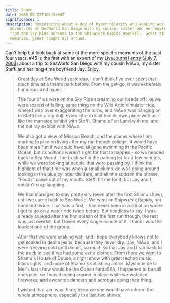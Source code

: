 ```yaml
---
title: Shamu
date: 2005-02-22T10:15:00Z
significance: 1
description: Reminiscing about a day of hyper hilarity and soaking wet
  adventures at SeaWorld San Diego with my cousin, sister and her boyfriend -
  from the Sky Ride screams to the Shipwreck Rapids overkill. Great times, great
  memories, great laughs all around.
---
```


Can't help but look back at some of the more specific moments of the past four years. #45 is the first with an expert of my [LiveJournal entry (July 7, 2003)][1] about a trip to SeaWorld San Diego with my cousin NiÃ±o, my sister Steffi and her long-time boyfriend Jay. Enjoy.

> Great day at Sea World yesterday, I don't think I've ever spent that much time at a theme park before. From the get-go, it was extremely humorous and hyper.
>
> The four of us were on the Sky Ride screaming our heads off like we were scared of falling, same thing on the Wild Artic simulator ride, where I was over exaggerating the turns, and NiÃ±o was hanging on to Steffi like a rag doll. Every little exhibit had its own place with us - like the manatee exhibit with Steffi, Shamu's Fun Land with me, and the bat ray exhibit with NiÃ±o.
>
> We also got a view of Mission Beach, and the places where I am starting to plan on living after my run though college. It would have been more fun if we could have all gone swimming in the Pacific Ocean, but conditions weren't right for that to happen - so we headed back to Sea World. The truck sat in the parking lot for a few minutes, while we were looking at people that were passing by. I think the highlight of that time was when a small plump kid was going around looking in the blue cylinder dividers, and all of a sudden the phrase, "Food?" came out of my mouth. Steffi hit me for it, but Jay and I couldn't stop laughing.
>
> We had managed to stay pretty dry (even after the first Shamu show), until we came back to Sea World. We went on Shipwreck Rapids, not once but twice. That was a first, I had never been in a situation where I got to go on a water ride twice before. But needless to say, I was already soaked after the first splash of the first run though, the rest was just overkill, but I loved every single minute of it. I think I was the loudest one of the group.
>
> After that we were soaking wet, and I hope everybody knows not to get soaked in denim jeans, because they never dry. Jay, NiÃ±o, and I were freezing cold until dinner, so much so that Jay and I ran back to the truck to see if we had some extra clothes. From there we went to Shamu's House of Douse, a night show with great techno music, black lights, and more of Shamu's splashing antics. Mystique de la Mer's last show would be the Ocean FantaSEA, I happened to be still energetic, so I was dancing around in place while we watched fireworks, and awesome dancers and acrobats doing their thing.
>
> I wished that Jen was there, because she would have adored the whole atmosphere, especially the last two shows.

[1]: http://www.livejournal.com/users/synicide
